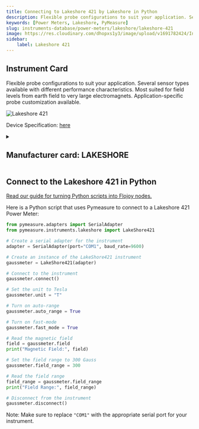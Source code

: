 ```yaml
---
title: Connecting to Lakeshore 421 by Lakeshore in Python
description: Flexible probe configurations to suit your application. Several sensor types available with different performance characteristics. Most suited for field levels from earth field to very large electromagnets. Application-specific probe customization available.
keywords: [Power Meters, Lakeshore, PyMeasure] 
slug: instruments-database/power-meters/lakeshore/lakeshore-421 
image: https://res.cloudinary.com/dhopxs1y3/image/upload/v1691782424/Instruments/Power%20Meters/Lakeshore-421/Lakeshore-421.png
sidebar:
    label: Lakeshore 421 
---
```



## Instrument Card

Flexible probe configurations to suit your application.
Several sensor types available with different performance characteristics.
Most suited for field levels from earth field to very large electromagnets.
Application-specific probe customization available.

![Lakeshore 421](https://res.cloudinary.com/dhopxs1y3/image/upload/v1691782424/Instruments/Power%20Meters/Lakeshore-421/Lakeshore-421.png)

Device Specification: [here](https://www.lakeshore.com/docs/default-source/product-downloads/421_manual.pdf?sfvrsn=df2b523_1)

<details style={{ marginTop: "15px"}}>
<summary><h2 style={{display:'inline'}}>Manufacturer card: LAKESHORE</h2></summary>

![LAKESHORE](https://res.cloudinary.com/dhopxs1y3/image/upload/v1692813206/Instruments/Vendor%20Logos/Lakeshore_Cryotronics.png)

Supporting advanced scientific research, Lake Shore is a leading global innovator in measurement and control solutions.

- Headquarters: Westerville, Ohio, USA
- Yearly Revenue (millions, USD): 21.4
- Vendor Website: [here](https://www.lakeshore.com/home)

</details>


<FeaturedInstrumentVideo category="POWER_METERS" />

## Connect to the Lakeshore 421 in Python

[Read our guide for turning Python scripts into Flojoy nodes.](https://docs.flojoy.ai/contribution/blocks/custom-flojoy-block/)



<Tabs>
<TabItem value="Flojoy" label="Flojoy" className="flojoy-instrument-tabs">

<SectionsCard category="POWER_METERS" manufacturer="Lakeshore"></SectionsCard>

</TabItem>
<TabItem value="PyMeasure" label="PyMeasure">

Here is a Python script that uses Pymeasure to connect to a Lakeshore 421 Power Meter:

```python
from pymeasure.adapters import SerialAdapter
from pymeasure.instruments.lakeshore import LakeShore421

# Create a serial adapter for the instrument
adapter = SerialAdapter(port="COM1", baud_rate=9600)

# Create an instance of the LakeShore421 instrument
gaussmeter = LakeShore421(adapter)

# Connect to the instrument
gaussmeter.connect()

# Set the unit to Tesla
gaussmeter.unit = "T"

# Turn on auto-range
gaussmeter.auto_range = True

# Turn on fast-mode
gaussmeter.fast_mode = True

# Read the magnetic field
field = gaussmeter.field
print("Magnetic Field:", field)

# Set the field range to 300 Gauss
gaussmeter.field_range = 300

# Read the field range
field_range = gaussmeter.field_range
print("Field Range:", field_range)

# Disconnect from the instrument
gaussmeter.disconnect()
```

Note: Make sure to replace `"COM1"` with the appropriate serial port for your instrument.

</TabItem>
</Tabs>